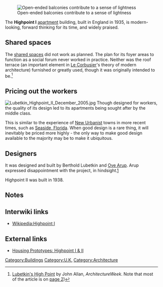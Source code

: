 [[File:Highpoint_detail.jpg|thumb|right|Open-ended balconies contribute to a sense of lightness]]

The '''Highpoint I''' [[apartment]] building, built in England in 1935, is modern-looking, forward thinking for its time, and widely praised. 

== Shared spaces ==

The [[shared spaces]] did not work as planned. The plan for its foyer areas to function as a social forum never worked in practice. Neither was the roof terrace (an important element in [[Le Corbusier]]'s theory of modern architecture) furnished or greatly used, though it was originally intended to be.<ref>[http://www.architectureweek.com/2003/0409/culture_1-1.html Lubetkin's High Point] by John Allan, ''ArchitectureWeek''. Note that most of the article is on [http://www.architectureweek.com/2003/0409/culture_1-2.html page 2])</ref>

== Pricing out the workers ==

[[Image:Lubetkin Highpoint II December 2005.jpg|thumb|left]]
Though designed for workers, the quality of its design led to its apartments being sought after by the middle class.

This is similar to the experience of [[New Urbanist]] towns in more recent times, such as [[Seaside, Florida]]. When good design is a rare thing, it will inevitably be priced more highly - the only way to make good design available to the majority may be to make it ubiquitous.

== Designers ==

It was designed and built by Berthold Lubetkin{{w|Berthold Lubetkin}} and [[Ove Arup]].{{w|Ove Arup}} Arup expressed disappointment with the project, in hindsight.[http://en.wikipedia.org/wiki/Ove_Arup#Highpoint_I]

Highpoint II was built in 1938.

==Notes==

<small><references/></small>

== Interwiki links ==

* [[Wikipedia:Highpoint I]]

== External links ==

* [http://housingprototypes.org/project?File_No=ENG002 Housing Prototypes: Highpoint I & II]

[[Category:Buildings]]
[[Category:U.K.]]
[[Category:Architecture]]